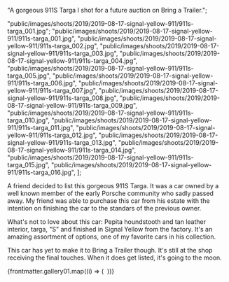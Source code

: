 
  "A gorgeous 911S Targa I shot for a future auction on Bring a Trailer.";

  "public/images/shoots/2019/2019-08-17-signal-yellow-911/911s-targa_001.jpg";
  "public/images/shoots/2019/2019-08-17-signal-yellow-911/911s-targa_001.jpg",
  "public/images/shoots/2019/2019-08-17-signal-yellow-911/911s-targa_002.jpg",
  "public/images/shoots/2019/2019-08-17-signal-yellow-911/911s-targa_003.jpg",
  "public/images/shoots/2019/2019-08-17-signal-yellow-911/911s-targa_004.jpg",
  "public/images/shoots/2019/2019-08-17-signal-yellow-911/911s-targa_005.jpg",
  "public/images/shoots/2019/2019-08-17-signal-yellow-911/911s-targa_006.jpg",
  "public/images/shoots/2019/2019-08-17-signal-yellow-911/911s-targa_007.jpg",
  "public/images/shoots/2019/2019-08-17-signal-yellow-911/911s-targa_008.jpg",
  "public/images/shoots/2019/2019-08-17-signal-yellow-911/911s-targa_009.jpg",
  "public/images/shoots/2019/2019-08-17-signal-yellow-911/911s-targa_010.jpg",
  "public/images/shoots/2019/2019-08-17-signal-yellow-911/911s-targa_011.jpg",
  "public/images/shoots/2019/2019-08-17-signal-yellow-911/911s-targa_012.jpg",
  "public/images/shoots/2019/2019-08-17-signal-yellow-911/911s-targa_013.jpg",
  "public/images/shoots/2019/2019-08-17-signal-yellow-911/911s-targa_014.jpg",
  "public/images/shoots/2019/2019-08-17-signal-yellow-911/911s-targa_015.jpg",
  "public/images/shoots/2019/2019-08-17-signal-yellow-911/911s-targa_016.jpg",
];

A friend decided to list this gorgeous 911S Targa. It was a car owned by a well known member of the early Porsche community who sadly passed away. My friend was able to purchase this car from his estate with the intention on finishing the car to the standars of the previous owner.

What's not to love about this car: Pepita houndstooth and tan leather interior, targa, "S" and finished in Signal Yellow from the factory. It's an amazing assortment of options, one of my favorite cars in his collection.

This car has yet to make it to Bring a Trailer though. It's still at the shop receiving the final touches. When it does get listed, it's going to the moon.

<div class="gallery">
  {frontmatter.gallery01.map((i) => (
    <Gallery file={i}>
      <Image file={i} sizes="(min-width: 1024px) 800px, 100vw" />
    </Gallery>
  ))}
</div>
